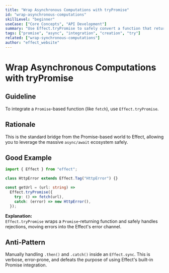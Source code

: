 ```yaml
---
title: "Wrap Asynchronous Computations with tryPromise"
id: "wrap-asynchronous-computations"
skillLevel: "beginner"
useCase: ["Core Concepts", "API Development"]
summary: "Use Effect.tryPromise to safely convert a function that returns a Promise into an Effect, capturing rejections in the error channel."
tags: ["promise", "async", "integration", "creation", "try"]
related: ["wrap-synchronous-computations"]
author: "effect_website"
---
```


# Wrap Asynchronous Computations with tryPromise

## Guideline

To integrate a `Promise`-based function (like `fetch`), use `Effect.tryPromise`.

## Rationale

This is the standard bridge from the Promise-based world to Effect, allowing
you to leverage the massive `async/await` ecosystem safely.

## Good Example

```typescript
import { Effect } from "effect";

class HttpError extends Effect.Tag("HttpError") {}

const getUrl = (url: string) =>
  Effect.tryPromise({
    try: () => fetch(url),
    catch: (error) => new HttpError(),
  });
```

**Explanation:**  
`Effect.tryPromise` wraps a `Promise`-returning function and safely handles
rejections, moving errors into the Effect's error channel.

## Anti-Pattern

Manually handling `.then()` and `.catch()` inside an `Effect.sync`. This is
verbose, error-prone, and defeats the purpose of using Effect's built-in
Promise integration.
